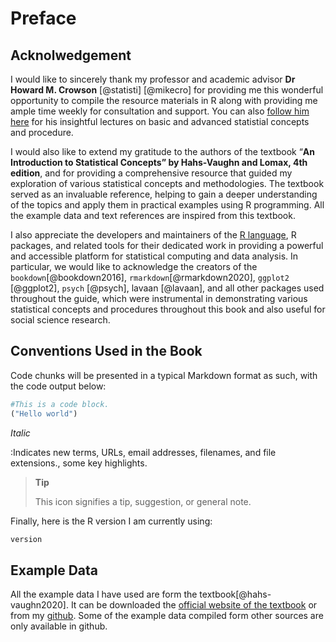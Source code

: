 # Preface {.unnumbered}

## Acknolwedgement

I would like to sincerely thank my professor and academic advisor **Dr Howard M. Crowson** [@statisti] [@mikecro] for providing me this wonderful opportunity to compile the resource materials in R along with providing me ample time weekly for consultation and support. You can also [follow him here](https://www.youtube.com/channel/UC8r94_jZaoXv9qsgFwAdPQQ) for his insightful lectures on basic and advanced statistial concepts and procedure.

I would also like to extend my gratitude to the authors of the textbook "**An Introduction to Statistical Concepts" by Hahs-Vaughn and Lomax, 4th edition**, and for providing a comprehensive resource that guided my exploration of various statistical concepts and methodologies. The textbook served as an invaluable reference, helping to gain a deeper understanding of the topics and apply them in practical examples using R programming. All the example data and text references are inspired from this textbook.

I also appreciate the developers and maintainers of the [R language](https://www.r-project.org/), R packages, and related tools for their dedicated work in providing a powerful and accessible platform for statistical computing and data analysis. In particular, we would like to acknowledge the creators of the `bookdown`[@bookdown2016], `rmarkdown`[@rmarkdown2020], `ggplot2` [@ggplot2], `psych` [@psych], lavaan [@lavaan], and all other packages used throughout the guide, which were instrumental in demonstrating various statistical concepts and procedures throughout this book and also useful for social science research.

## Conventions Used in the Book

Code chunks will be presented in a typical Markdown format as such, with the code output below:

```r
#This is a code block. 
("Hello world")
```

*Italic*

:Indicates new terms, URLs, email addresses, filenames, and file extensions., some key highlights.

> **Tip**
>
> This icon signifies a tip, suggestion, or general note.

Finally, here is the R version I am currently using:

```r
version
```

## Example Data

All the example data I have used are form the textbook[@hahs-vaughn2020]. It can be downloaded the [official website of the textbook](https://routledgetextbooks.com/textbooks/9781138650558/stats4e.php) or from my [github](https://github.com/hukkum/quant-r/tree/dev/exampledata). Some of the example data compiled form other sources are only available in github.

